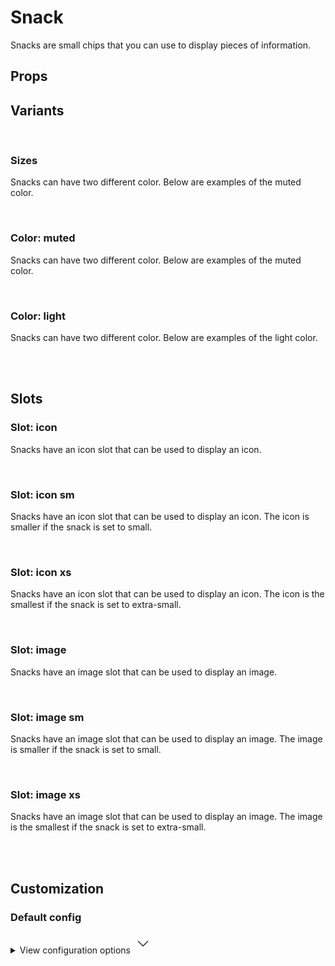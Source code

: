 
<Meta of={SnackStories} />

# Snack

Snacks are small chips that you can use to display pieces of information.

<Primary />

## Props

<Controls />

## Variants

<br />

### Sizes

Snacks can have two different color. Below are examples of the muted color.

<div className="flex items-end gap-2 border border-muted-200 dark:border-muted-800 bg-white dark:bg-slate-900 p-6 rounded-sm">
  <Story of={SnackStories.SizeXs} />
  <Story of={SnackStories.SizeSm} />
  <Story of={SnackStories.SizeMd} />
</div>

<br />

### Color: muted

Snacks can have two different color. Below are examples of the muted color.

<div className="flex items-end gap-2 border border-muted-200 dark:border-muted-800 bg-white dark:bg-slate-900 p-6 rounded-sm">
  <Story of={SnackStories.MutedOne} />
  <Story of={SnackStories.MutedTwo} />
  <Story of={SnackStories.MutedThree} />
  <Story of={SnackStories.MutedFour} />
</div>

<br />

### Color: light

Snacks can have two different color. Below are examples of the light color.

<div className="flex gap-2 bg-slate-100 dark:bg-slate-900 p-6 rounded-sm">
  <Story of={SnackStories.LightOne} />
  <Story of={SnackStories.LightTwo} />
  <Story of={SnackStories.LightThree} />
  <Story of={SnackStories.LightFour} />
</div>

<br />
<br />

## Slots

### Slot: icon

Snacks have an icon slot that can be used to display an icon.

<div className="flex items-end gap-2 border border-muted-200 dark:border-muted-800 bg-white dark:bg-slate-900 p-6 rounded-sm">
  <Story of={SnackStories.IconOne} />
  <Story of={SnackStories.IconTwo} />
  <Story of={SnackStories.IconThree} />
  <Story of={SnackStories.IconFour} />
</div>

<br />

### Slot: icon sm

Snacks have an icon slot that can be used to display an icon. The icon is smaller if the snack is set to small.

<div className="flex items-end gap-2 border border-muted-200 dark:border-muted-800 bg-white dark:bg-slate-900 p-6 rounded-sm">
  <Story of={SnackStories.IconSmOne} />
  <Story of={SnackStories.IconSmTwo} />
  <Story of={SnackStories.IconSmThree} />
  <Story of={SnackStories.IconSmFour} />
</div>

<br />

### Slot: icon xs

Snacks have an icon slot that can be used to display an icon. The icon is the smallest if the snack is set to extra-small.

<div className="flex items-end gap-2 border border-muted-200 dark:border-muted-800 bg-white dark:bg-slate-900 p-6 rounded-sm">
  <Story of={SnackStories.IconXsOne} />
  <Story of={SnackStories.IconXsTwo} />
  <Story of={SnackStories.IconXsThree} />
  <Story of={SnackStories.IconXsFour} />
</div>

<br />

### Slot: image

Snacks have an image slot that can be used to display an image.

<div className="flex items-end gap-2 border border-muted-200 dark:border-muted-800 bg-white dark:bg-slate-900 p-6 rounded-sm">
  <Story of={SnackStories.ImageOne} />
  <Story of={SnackStories.ImageTwo} />
  <Story of={SnackStories.ImageThree} />
  <Story of={SnackStories.ImageFour} />
</div>

<br />

### Slot: image sm

Snacks have an image slot that can be used to display an image. The image is smaller if the snack is set to small.

<div className="flex items-end gap-2 border border-muted-200 dark:border-muted-800 bg-white dark:bg-slate-900 p-6 rounded-sm">
  <Story of={SnackStories.ImageSmOne} />
  <Story of={SnackStories.ImageSmTwo} />
  <Story of={SnackStories.ImageSmThree} />
  <Story of={SnackStories.ImageSmFour} />
</div>

<br />

### Slot: image xs

Snacks have an image slot that can be used to display an image. The image is the smallest if the snack is set to extra-small.

<div className="flex items-end gap-2 border border-muted-200 dark:border-muted-800 bg-white dark:bg-slate-900 p-6 rounded-sm">
  <Story of={SnackStories.ImageXsOne} />
  <Story of={SnackStories.ImageXsTwo} />
  <Story of={SnackStories.ImageXsThree} />
  <Story of={SnackStories.ImageXsFour} />
</div>

<br />
<br />

## Customization

### Default config

<div className="relative">
  <details className="relative bg-slate-50 border border-slate-200 rounded-lg p-4 [&>summary>svg]:open:-rotate-180">
    <summary className="list-none cursor-pointer">
      <span className="font-sans text-slate-500">View configuration options</span>
      <svg
        className="w-5 h-5 text-slate-500 absolute top-5 end-4 transition-transform duration-300"
        xmlns="http://www.w3.org/2000/svg"
        width="32"
        height="32"
        viewBox="0 0 24 24"
      >
        <path
          fill="none"
          stroke="currentColor"
          strokeLinecap="round"
          strokeLinejoin="round"
          strokeWidth="2"
          d="m6 9l6 6l6-6"
        />
      </svg>
    </summary>

    <div className="!mt-4">
      <pre >
        {JSON.stringify(defaultConfig, null, 2)}
      </pre>
    </div>

  </details>
</div>